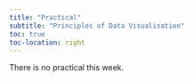 ```yaml
---
title: "Practical"
subtitle: "Principles of Data Visualisation"
toc: true
toc-location: right
---
```



There is no practical this week.